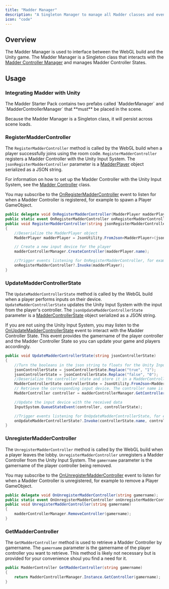 ```yaml
---
title: "Madder Manager"
description: "A Singleton Manager to manage all Madder classes and events"
icon: "code"
---
```


## Overview

The Madder Manager is used to interface between the WebGL build and the Unity game. The Madder Manager is a Singleton
class that interacts with the [Madder Controller Manager](madder-controller-manager) and manages Madder Controller
States.

## Usage

### Integrating Madder with Unity

<Info>
  The Madder Starter Pack contains two prefabs called `MadderManager` and
  `MadderControllerManager` that **must** be placed in the scene.
</Info>

Because the Madder Manager is a Singleton class, it will persist across scene loads.

### RegisterMadderController

The `RegisterMadderController` method is called by the WebGL build when a player successfully joins using the room code.
`RegisterMadderController` registers a Madder Controller with the Unity Input System. The `jsonRegisterMadderController`
parameter is a [MadderPlayer](madder-player) object serialized as a JSON string.

For information on how to set up the Madder Controller with the Unity Input System, see the
[Madder Controller](madder-controller) class.

You may subscribe to the [OnRegisterMadderController](madder-manager#onregistermaddercontroller) event to listen for
when a Madder Controller is registered, for example to spawn a Player GameObject.

```csharp MadderManager.cs
public delegate void OnRegisterMadderController(MadderPlayer madderPlayer);
public static event OnRegisterMadderController onRegisterMadderController;
public void RegisterMadderController(string jsonRegisterMadderController)
{
    //Deserialize the MadderPlayer object
    MadderPlayer madderPlayer = JsonUtility.FromJson<MadderPlayer>(jsonRegisterMadderController);

    // Create a new input device for the player
    madderControllerManager.CreateController(madderPlayer.name);

    //Trigger events listening for OnRegisterMadderController, for example to spawn a playerObject
    onRegisterMadderController?.Invoke(madderPlayer);
}
```

### UpdateMadderControllerState

The `UpdateMadderControllerState` method is called by the WebGL build when a player performs inputs on their device.
`UpdateMadderControllerState` updates the Unity Input System with the input from the player's controller. The
`jsonUpdateMadderControllerState` parameter is a [MadderControllerState](madder-controller-state) object serialized as a
JSON string.

If you are not using the Unity Input System, you may listen to the
[OnUpdateMadderControllerState](madder-manager#onupdatemaddercontrollerstate) event to interact with the Madder
Controller State. This event provides the gamername of the player controller and the Madder Controller State so you can
update your game and players accordingly.

```csharp MadderManager.cs
public void UpdateMadderControllerState(string jsonControllerState)
{
    //Turn the booleans in the json string to floats for the Unity Input System
    jsonControllerState = jsonControllerState.Replace("true", "1");
    jsonControllerState = jsonControllerState.Replace("false", "0");
    //Deserialize the controller state and store it in a MadderControllerState object
    MadderControllerState controllerState = JsonUtility.FromJson<MadderControllerState>(jsonControllerState);
    // Retrieve the corresponding input device. The controller name is used as the device name, and is always unique
    MadderController controller = madderControllerManager.GetController(controllerState.name);

    //Update the input device with the received data
    InputSystem.QueueStateEvent(controller, controllerState);

    //Trigger events listening for OnUpdateMadderControllerState, for example to move a playerObject
    onUpdateMadderControllerState?.Invoke(controllerState.name, controllerState);
}
```

### UnregisterMadderController

The `UnregisterMadderController` method is called by the WebGL build when a player leaves the lobby.
`UnregisterMadderController` unregisters a Madder Controller from the Unity Input System. The `gamername` parameter is
the gamername of the player controller being removed.

You may subscribe to the [OnUnregisterMadderController](madder-manager#onunregistermaddercontroller) event to listen for
when a Madder Controller is unregistered, for example to remove a Player GameObject.

```csharp MadderManager.cs
public delegate void OnUnregisterMadderController(string gamername);
public static event OnUnregisterMadderController onUnregisterMadderController;
public void UnregisterMadderController(string gamername)
{
    madderControllerManager.RemoveController(gamername);
}
```

### GetMadderController

The `GetMadderController` method is used to retrieve a Madder Controller by gamername. The `gamername` parameter is the
gamername of the player controller you want to retrieve. This method is likely not necessary but is provided for
your convenience shoul you find a need for it.

```csharp MadderManager.cs
public MadderController GetMadderController(string gamername)
{
    return MadderControllerManager.Instance.GetController(gamername);
}
```
